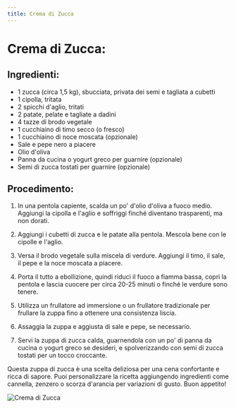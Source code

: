 ```yaml
---
title: Crema di Zucca
---
```


# Crema di Zucca:

## Ingredienti:

- 1 zucca (circa 1,5 kg), sbucciata, privata dei semi e tagliata a cubetti
- 1 cipolla, tritata
- 2 spicchi d'aglio, tritati
- 2 patate, pelate e tagliate a dadini
- 4 tazze di brodo vegetale
- 1 cucchiaino di timo secco (o fresco)
- 1 cucchiaino di noce moscata (opzionale)
- Sale e pepe nero a piacere
- Olio d'oliva
- Panna da cucina o yogurt greco per guarnire (opzionale)
- Semi di zucca tostati per guarnire (opzionale)

## Procedimento:

1. In una pentola capiente, scalda un po' d'olio d'oliva a fuoco medio. Aggiungi la cipolla e l'aglio e soffriggi finché diventano trasparenti, ma non dorati.

2. Aggiungi i cubetti di zucca e le patate alla pentola. Mescola bene con le cipolle e l'aglio.

3. Versa il brodo vegetale sulla miscela di verdure. Aggiungi il timo, il sale, il pepe e la noce moscata a piacere.

4. Porta il tutto a ebollizione, quindi riduci il fuoco a fiamma bassa, copri la pentola e lascia cuocere per circa 20-25 minuti o finché le verdure sono tenere.

5. Utilizza un frullatore ad immersione o un frullatore tradizionale per frullare la zuppa fino a ottenere una consistenza liscia.

6. Assaggia la zuppa e aggiusta di sale e pepe, se necessario.

7. Servi la zuppa di zucca calda, guarnendola con un po' di panna da cucina o yogurt greco se desideri, e spolverizzando con semi di zucca tostati per un tocco croccante.

Questa zuppa di zucca è una scelta deliziosa per una cena confortante e ricca di sapore. Puoi personalizzare la ricetta aggiungendo ingredienti come cannella, zenzero o scorza d'arancia per variazioni di gusto. Buon appetito!

<img
  src="https://source.unsplash.com/stew-in-round-wooden-bowl-beside-wooden-spoon-GrG7QH4utak/"
  alt="Crema di Zucca"
/>

